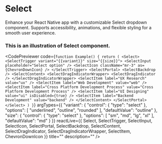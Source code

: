 
# Select

Enhance your React Native app with a customizable Select dropdown component. Supports accessibility, animations, and flexible styling for a smooth user experience.


### This is an illustration of Select component.
<CodePreviewer
  code={`function Example() {
  return (
    <Select>
      <SelectTrigger variant="{{variant}}" size="{{size}}">
        <SelectInput placeholder="Select option" />
        <SelectIcon className="mr-3" as={ChevronDownIcon} />
      </SelectTrigger>
      <SelectPortal>
        <SelectBackdrop />
        <SelectContent>
          <SelectDragIndicatorWrapper>
            <SelectDragIndicator />
          </SelectDragIndicatorWrapper>
          <SelectItem label="UX Research" value="ux" />
          <SelectItem label="Web Development" value="web" />
          <SelectItem
            label="Cross Platform Development Process"
            value="Cross Platform Development Process"
          />
          <SelectItem label="UI Designing" value="ui" isDisabled={true} />
          <SelectItem label="Backend Development" value="backend" />
        </SelectContent>
      </SelectPortal>
    </Select>
  )
}`}
  argTypes={{
  "variant": {
    "control": {
      "type": "select"
    },
    "options": [
      "underlined",
      "outline",
      "rounded"
    ],
    "defaultValue": "outline"
  },
  "size": {
    "control": {
      "type": "select"
    },
    "options": [
      "sm",
      "md",
      "lg",
      "xl"
    ],
    "defaultValue": "md"
  }
}}
  reactLive={{ Select, SelectTrigger, SelectInput, SelectIcon, SelectPortal, SelectBackdrop, SelectContent, SelectDragIndicator, SelectDragIndicatorWrapper, SelectItem, ChevronDownIcon }}
  title=""
  description=""
/>